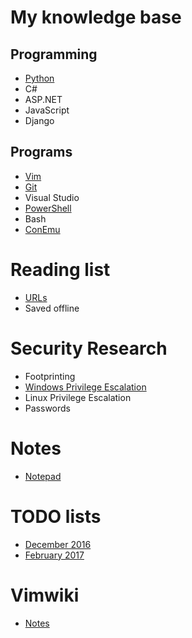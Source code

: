 = My knowledge base =
== Programming ==
* [[Python]]
* C#
* ASP.NET
* JavaScript
* Django

== Programs ==
* [[Vim]]
* [[Git]]
* Visual Studio
* [[PowerShell]]
* Bash
* [[ConEmu]]

= Reading list =
* [[URLs]]
* Saved offline

= Security Research =
* Footprinting
* [[Windows Privilege Escalation]]
* Linux Privilege Escalation
* Passwords

= Notes =
* [[Notepad]]

= TODO lists =
* [[December 2016]]
* [[February 2017]]

= Vimwiki =
* [[Notes]]

